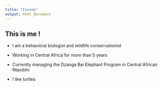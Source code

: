 ```yaml
---
title: "Ivonne"
output: html_document
---
```


## This is me !

* I am a behavioral biologist and wildlife conservationist
* Working in Central Africa for more than 5 years
* Currently managing the Dzanga Bai Elephant Program in Central African Republic

* I like turtles